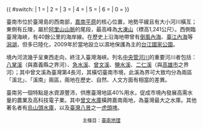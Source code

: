 {{ #switch: {{CURRENTDOW}}
| 1 = {{Portal:臺南/圖片|Yanshuei River marine outfall.JPG|center|300px|[[鹽水溪|鹽水溪]]出海口（四草湖）|Tainan}} 
| 2 = {{Portal:臺南/圖片|CGSaltField.jpg|center|300px|[[七股鹽場|七股鹽場]]扇形鹽田|Salt evaporation ponds in Taiwan}}
| 3 = {{Portal:臺南/圖片|Sihcao Green Tunnel of Mangroves.JPG|center|300px|[[四草|四草]]紅樹林隧道|Taijiang National Park}}
| 4 = {{Portal:臺南/圖片|Zengwun Dam.jpg|center|300px|[[曾文水庫|曾文水庫]]|Tainan County}}
| 5 = {{Portal:臺南/圖片|Ushantoushiugu1.jpg|center|300px|[[烏山頭水庫|烏山頭水庫]]|Tainan}}
| 6 = {{Portal:臺南/圖片|Tanan Canal.jpg|center|300px|[[臺南運河|臺南運河]]|Tainan}} 
| 0 = {{Portal:臺南/圖片|Anping Port.JPG|center|300px|[[安平港|安平港]]|Anping District}}
}}

臺南市位於臺灣島的西南部，[[嘉南平原|嘉南平原]]的核心位置，地勢平緩且有大小河川橫亙；東側有丘陵，屬於[[阿里山山脈|阿里山山脈]]的尾段，最高峰為[[大凍山_(台南嘉義)|大凍山]]（標高1,241公尺）。西側臨臺灣海峽，有40餘公里的海岸線。在歷史上沿海地帶曾有[[倒風內海|倒風內海]]、[[臺江內海|臺江內海]]等[[潟湖|潟湖]]，但多已陸化，2009年於當地設立以濕地保護為主的[[台江國家公園|台江國家公園]]。

境內河流幾乎呈東西走向，終注入臺灣海峽。列名[[中央管河川|中央管河川]]的重要河川者包括：[[八掌溪|八掌溪]]（與嘉義縣之界河）、[[急水溪|急水溪]]、[[曾文溪|曾文溪]]、[[鹽水溪|鹽水溪]]、[[二仁溪|二仁溪]]（與[[高雄市|高雄市]]之界河）；其中曾文溪為臺灣第4長河，其橫切臺南市境，此溪為界可大致均分為兩區「溪北」、「溪南」兩區，兩地在歷史、自然、人文方面有相當的差異。

臺南另一個特點是水資源豐沛，供應臺灣地區40%用水，促成市境內發展高需水量的農業及高科技電子業。其中[[曾文水庫|曾文水庫]]橫跨嘉南兩地，為臺灣最大之水庫。其他著名者有[[烏山頭水庫|烏山頭水庫]]，以及[[臺灣八景|臺灣八景]]之一[[虎頭埤|虎頭埤]]。

<div style="font-size:90%; text-align:center;">主條目：[[臺南地理|臺南地理]]</div>